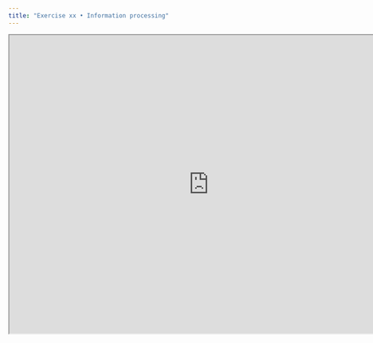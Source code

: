 ```yaml
---
title: "Exercise xx • Information processing"
---
```


<iframe src="https://phet.colorado.edu/sims/html/neuron/latest/neuron_en.html"
        width="800"
        height="600"
        allowfullscreen>
</iframe>

